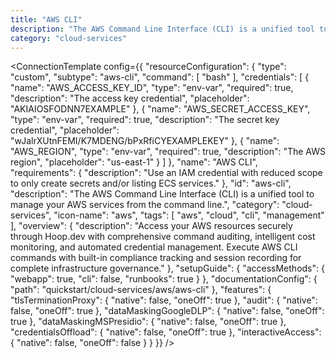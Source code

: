 ```yaml
---
title: "AWS CLI"
description: "The AWS Command Line Interface (CLI) is a unified tool to manage your AWS services from the command line."
category: "cloud-services"
---
```



<ConnectionTemplate config={{
  "resourceConfiguration": {
    "type": "custom",
    "subtype": "aws-cli",
    "command": [
      "bash"
    ],
    "credentials": [
      {
        "name": "AWS_ACCESS_KEY_ID",
        "type": "env-var",
        "required": true,
        "description": "The access key credential",
        "placeholder": "AKIAIOSFODNN7EXAMPLE"
      },
      {
        "name": "AWS_SECRET_ACCESS_KEY",
        "type": "env-var",
        "required": true,
        "description": "The secret key credential",
        "placeholder": "wJalrXUtnFEMI/K7MDENG/bPxRfiCYEXAMPLEKEY"
      },
      {
        "name": "AWS_REGION",
        "type": "env-var",
        "required": true,
        "description": "The AWS region",
        "placeholder": "us-east-1"
      }
    ]
  },
  "name": "AWS CLI",
  "requirements": {
    "description": "Use an IAM credential with reduced scope to only create secrets and/or listing ECS services."
  },
  "id": "aws-cli",
  "description": "The AWS Command Line Interface (CLI) is a unified tool to manage your AWS services from the command line.",
  "category": "cloud-services",
  "icon-name": "aws",
  "tags": [
    "aws",
    "cloud",
    "cli",
    "management"
  ],
  "overview": {
    "description": "Access your AWS resources securely through Hoop.dev with comprehensive command auditing, intelligent cost monitoring, and automated credential management. Execute AWS CLI commands with built-in compliance tracking and session recording for complete infrastructure governance."
  },
  "setupGuide": {
    "accessMethods": {
      "webapp": true,
      "cli": false,
      "runbooks": true
    }
  },
  "documentationConfig": {
    "path": "quickstart/cloud-services/aws/aws-cli"
  },
  "features": {
    "tlsTerminationProxy": {
      "native": false,
      "oneOff": true
    },
    "audit": {
      "native": false,
      "oneOff": true
    },
    "dataMaskingGoogleDLP": {
      "native": false,
      "oneOff": true
    },
    "dataMaskingMSPresidio": {
      "native": false,
      "oneOff": true
    },
    "credentialsOffload": {
      "native": false,
      "oneOff": true
    },
    "interactiveAccess": {
      "native": false,
      "oneOff": false
    }
  }
}} />


